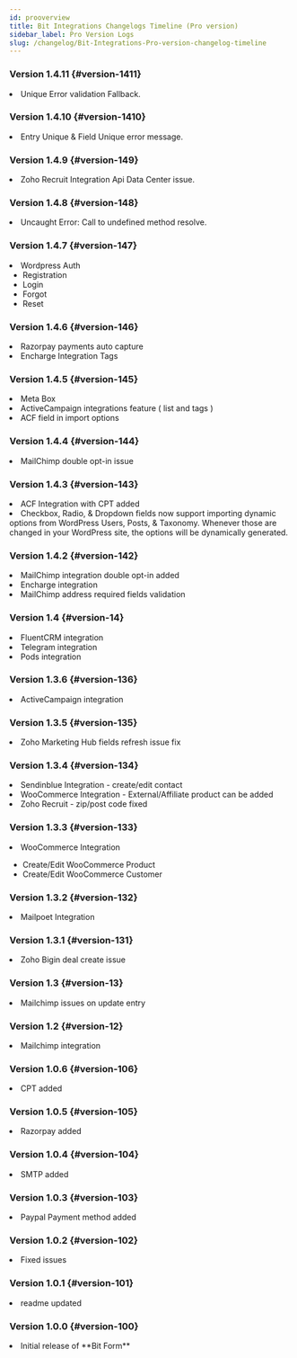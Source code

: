 ```yaml
---
id: prooverview
title: Bit Integrations Changelogs Timeline (Pro version)
sidebar_label: Pro Version Logs
slug: /changelog/Bit-Integrations-Pro-version-changelog-timeline
---
```



### Version 1.4.11 {#version-1411}

<Log date="09-12-2021">
  <List type="Fixed">
    <li>Unique Error validation Fallback.</li>
  </List>
</Log>

### Version 1.4.10 {#version-1410}

<Log date="05-12-2021">
  <List type="Fixed">
    <li>Entry Unique & Field Unique error message.</li>
  </List>
</Log>

### Version 1.4.9 {#version-149}

<Log date="30-09-2021">
  <List type="Fixed">
    <li>Zoho Recruit Integration Api Data Center issue.</li>
  </List>
</Log>

### Version 1.4.8 {#version-148}

<Log date="21-09-2021">
  <List type="Fixed">
    <li>Uncaught Error: Call to undefined method resolve.</li>
  </List>
</Log>

### Version 1.4.7 {#version-147}

<Log date="19-09-2021">
  <List type="Added">
    <li>Wordpress Auth
        <ul>
            <li>Registration</li>
            <li>Login</li>
            <li>Forgot</li>
            <li>Reset</li>
        </ul>
      </li>
  </List>
</Log>

### Version 1.4.6 {#version-146}

<Log date="16-08-2021">
  <List type="Fixed">
    <li>Razorpay payments auto capture</li>
    <li>Encharge Integration Tags</li>
  </List>
</Log>

### Version 1.4.5 {#version-145}

<Log date="06-07-2021">
  <List type="Added">
    <li>Meta Box <Integ/></li>
    <li>ActiveCampaign integrations feature ( list and tags )</li>
    <li>ACF field in import options</li>
  </List>
</Log>

### Version 1.4.4 {#version-144}

<Log date="-- - -- - ----">
  <List type="Fixed">
    <li>MailChimp double opt-in issue</li>
  </List>
</Log>

### Version 1.4.3 {#version-143}

<Log date="10-06-2021">
  <List type="Added">
    <li>ACF Integration with CPT added <Integ/></li>
    <li>Checkbox, Radio, & Dropdown fields now support importing dynamic options from WordPress Users, Posts, & Taxonomy. Whenever those are changed in your WordPress site, the options will be dynamically generated.</li>
  </List>
</Log>

### Version 1.4.2 {#version-142}

<Log date="27-05-2021">
  <List type="Added">
    <li>MailChimp integration double opt-in added</li>
    <li>Encharge integration <Integ/></li>
  </List>
    <List type="Fixed">
    <li>MailChimp address required fields validation</li>
  </List>
</Log>

### Version 1.4 {#version-14}

<Log date="02-05-2021">
  <List type="Added">
    <li>FluentCRM integration <Integ/></li>
    <li>Telegram integration <Integ/></li>
    <li>Pods integration <Integ/></li>
  </List>
</Log>

### Version 1.3.6 {#version-136}

<Log date="-- - -- - ----">
  <List type="Added">
    <li>ActiveCampaign integration <Integ/></li>
  </List>
</Log>

### Version 1.3.5 {#version-135}

<Log date="-- - -- - ----">
  <List type="Fixed">
    <li>Zoho Marketing Hub fields refresh issue fix</li>
  </List>
</Log>

### Version 1.3.4 {#version-134}

<Log date="-- - -- - ----">
  <List type="Added">
    <li>Sendinblue Integration - create/edit contact <Integ/></li>
  </List>
   <List type="Improvement">
    <li>WooCommerce Integration - External/Affiliate product can be added</li>
    <li>Zoho Recruit - zip/post code fixed</li>
  </List>
</Log>

### Version 1.3.3 {#version-133}

<Log date="-- - -- - ----">
  <List type="Added">
    <li>WooCommerce Integration <Integ/>
        <ul>
            <li>Create/Edit WooCommerce Product</li>
            <li>Create/Edit WooCommerce Customer</li>
          </ul>
        </li>
  </List>
</Log>

### Version 1.3.2 {#version-132}

<Log date="-- - -- - ----">
  <List type="Added">
    <li>Mailpoet Integration <Integ/></li>
  </List>
</Log>

### Version 1.3.1 {#version-131}

<Log date="-- - -- - ----">
  <List type="Fixed">
    <li>Zoho Bigin deal create issue</li>
  </List>
</Log>

### Version 1.3 {#version-13}

<Log date="-- - -- - ----">
  <List type="Fixed">
    <li>Mailchimp issues on update entry</li>
  </List>
</Log>

### Version 1.2 {#version-12}

<Log date="-- - -- - ----">
  <List type="Added">
    <li>Mailchimp integration <Integ /></li> 
  </List>
</Log>

### Version 1.0.6 {#version-106}

<Log date="-- - -- - ----">
  <List type="Added">
    <li>CPT added</li>
  </List>
</Log>

### Version 1.0.5 {#version-105}

<Log date="-- - -- - ----">
  <List type="Added">
    <li>Razorpay added</li>
  </List>
</Log>

### Version 1.0.4 {#version-104}

<Log date="-- - -- - ----">
  <List type="Added">
    <li>SMTP added</li>
  </List>
</Log>

### Version 1.0.3 {#version-103}

<Log date="-- - -- - ----">
  <List type="Added">
    <li>Paypal Payment method added</li>
  </List>
</Log>

### Version 1.0.2 {#version-102}

<Log date="-- - -- - ----">
  <List type="Fixed">
    <li>Fixed issues</li>
  </List>
</Log>

### Version 1.0.1 {#version-101}

<Log date="-- - -- - ----">
  <List type="Improvement">
    <li>readme updated</li>
  </List>
</Log>

### Version 1.0.0 {#version-100}

<Log date="-- - -- - ----">
  <List type="Added">
    <li>Initial release of **Bit Form**</li>
  </List>
</Log>


